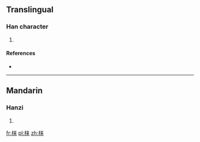{{also|棶}}
==Translingual==

===Han character===
{{Han char|rn=75|rad=木|as=07|sn=11|four=|canj=木木廿 (DDT)}}

# {{defn|Han|sort=木07}}

====References====
* {{Han ref|kx=0531.131|hdz=21212.061|uh=68BE|ud=26814}}

----

==Mandarin==

===Hanzi===
{{cmn-hanzi|tra=棶|pin=[[lái]] ([[lai2]])|wg=lai<sup>2</sup>}}

# {{defn|lang=cmn|sort=木07}}

[[fr:梾]]
[[pl:梾]]
[[zh:梾]]